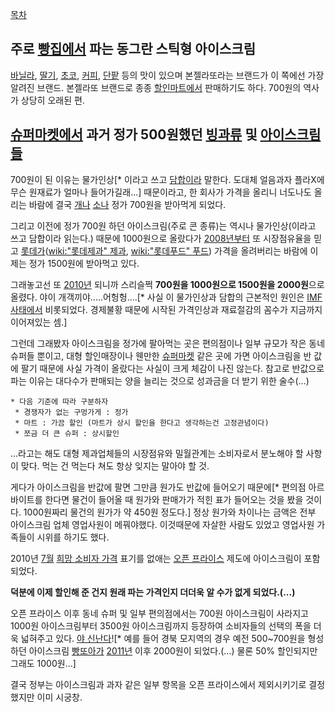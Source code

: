 [[목차]]

== 주로 [[빵집]]에서 파는 동그란 스틱형 아이스크림 ==
[[바닐라]], [[딸기]], [[초코]], [[커피]], [[단팥]] 등의 맛이 있으며 본젤라또라는 브랜드가 이 쪽에선 가장 알려진 브랜드. 본젤라또 브랜드로 종종 [[할인마트]]에서 판매하기도 하다. 700원의 역사가 상당히 오래된 편. 

== [[슈퍼마켓]]에서 과거 정가 500원했던 [[빙과류]] 및 [[아이스크림]]들 ==
700원이 된 이유는 물가인상[* 이라고 쓰고 [[담합]]이라 말한다. 도대체 얼음과자 플라X에 무슨 원재료가 얼마나 들어가길래...] 때문이라고, 한 회사가 가격을 올리니 너도나도 올리는 바람에 결국 [[개]]나 [[소]]나 정가 700원을 받아먹게 되었다.

그리고 이전에 정가 700원 하던 아이스크림(주로 콘 종류)는 역시나 물가인상(이라고 쓰고 담합이라 읽는다.) 때문에 1000원으로 올랐다가 [[2008년]]부터 또 시장점유율을 믿고 [[롯데]]가([[wiki:"롯데제과" 제과]], [[wiki:"롯데푸드" 푸드]]) 가격을 올려버리는 바람에 이제는 정가 1500원에 받아먹고 있다.

그래놓고선 또 [[2010년]] 되니까 스리슬쩍 '''700원을 1000원으로 1500원을 2000원'''으로 올렸다. 야이 개객끼야.....어헝헝....[* 사실 이 물가인상과 담합의 근본적인 원인은 [[IMF 사태]]에서 비롯되었다. 경제불황 때문에 시작된 가격인상과 재료절감의 꼼수가 지금까지 이어져있는 셈.]

그런데 그래봤자 아이스크림을 정가에 팔아먹는 곳은 편의점이나 일부 규모가 작은 동네슈퍼들 뿐이고, 대형 할인매장이나 웬만한  [[슈퍼마켓]] 같은 곳에 가면 아이스크림을 반 값에 팔기 때문에 사실 가격이 올랐다는 사실이 크게 체감이 나진 않는다. 참고로 반값으로 파는 이유는 대다수가 판매되는 양을 늘리는 것으로 성과금을 더 받기 위한 술수(…)

 * 다음 기준에 따라 구분하자
  * 경쟁자가 없는 구멍가게 : 정가
  * 마트 : 가끔 할인 (마트가 상시 할인을 한다고 생각하는건 고정관념이다)
  * 쪼금 더 큰 슈퍼 : 상시할인

...라고는 해도 대형 제과업체들의 시장점유와 밀월관계는 소비자로서 분노해야 할 사항이 맞다. 먹는 건 먹는다 쳐도 항상 잊지는 말아야 할 것.

게다가 아이스크림을 반값에 팔면 그만큼 원가도 반값에 들어오기 때문에[* 편의점 아르바이트를 한다면 물건이 들어올 때 원가와 판매가가 적힌 표가 들어오는 것을 봤을 것이다. 1000원짜리 물건의 원가가 약 450원 정도다.] 정상 원가와 차이나는 금액은 전부 아이스크림 업체 영업사원이 메꿔야했다. 이것때문에 자살한 사람도 있었고 영업사원 가족들이 시위를 하기도 했다.

2010년 [[7월]] [[희망 소비자 가격]] 표기를 없애는 [[오픈 프라이스]] 제도에 아이스크림이 포함되었다.

'''덕분에 이제 할인해 준 건지 원래 파는 가격인지 더더욱 알 수가 없게 되었다.(...)'''

오픈 프라이스 이후 동네 슈퍼 및 일부 편의점에서는 700원 아이스크림이 사라지고 1000원 아이스크림부터 3500원 아이스크림까지 등장하여 소비자들의 선택의 폭을 더욱 넓혀주고 있다. [[야 신난다]]![* 예를 들어 경북 모지역의 경우 예전 500~700원을 형성하던 아이스크림 [[빵또아]]가 [[2011년]] 이후 2000원이 되었다.(...) 물론 50% 할인되지만 그래도 1000원...]

결국 정부는 아이스크림과 과자 같은 일부 항목을 오픈 프라이스에서 제외시키기로 결정했지만 이미 시궁창.
